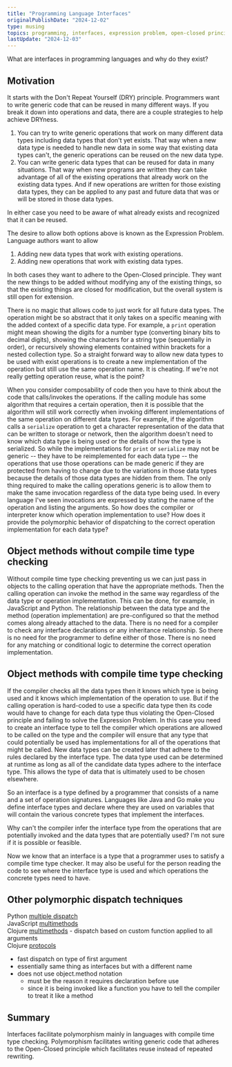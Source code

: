 ```yaml
---
title: "Programming Language Interfaces"
originalPublishDate: "2024-12-02"
type: musing
topics: programming, interfaces, expression problem, open-closed principle, protected variations, information hiding, DRY
lastUpdate: "2024-12-03"
---
```



What are interfaces in programming languages and why do they exist?

## Motivation

It starts with the Don't Repeat Yourself (DRY) principle. Programmers want to write generic code that can be reused in many different ways. If you break it down into operations and data, there are a couple strategies to help achieve DRYness.
1. You can try to write generic operations that work on many different data types including data types that don't yet exists. That way when a new data type is needed to handle new data in some way that existing data types can't, the generic operations can be reused on the new data type.
2. You can write generic data types that can be reused for data in many situations. That way when new programs are written they can take advantage of all of the existing operations that already work on the existing data types. And if new operations are written for those existing data types, they can be applied to any past and future data that was or will be stored in those data types.

In either case you need to be aware of what already exists and recognized that it can be reused.

The desire to allow both options above is known as the Expression Problem. Language authors want to allow
1. Adding new data types that work with existing operations.
2. Adding new operations that work with existing data types.

In both cases they want to adhere to the Open-Closed principle. They want the new things to be added without modifying any of the existing things, so that the existing things are closed for modification, but the overall system is still open for extension.

There is no magic that allows code to just work for all future data types. The operation might be so abstract that it only takes on a specific meaning with the added context of a specific data type. For example, a `print` operation might mean showing the digits for a number type (converting binary bits to decimal digits), showing the characters for a string type (sequentially in order), or recursively showing elements contained within brackets for a nested collection type. So a straight forward way to  allow new data types to be used with exist operations is to create a new implementation of the operation but still use the same operation name. It is cheating. If we're not really getting operation reuse, what is the point?

When you consider composability of code then you have to think about the code that calls/invokes the operations. If the calling module has some algorithm that requires a certain operation, then it is possible that the algorithm will still work correctly when invoking different implementations of the same operation on different data types. For example, if the algorithm calls a `serialize` operation to get a character representation of the data that can be written to storage or network, then the algorithm doesn't need to know which data type is being used or the details of how the type is serialized. So while the implementations for `print` or `serialize` may not be generic -- they have to be reimplemented for each data type -- the operations that use those operations can be made generic if they are protected from having to change due to the variations in those data types because the details of those data types are hidden from them. The only thing required to make the calling operations generic is to allow them to make the same invocation regardless of the data type being used. In every language I've seen invocations are expressed by stating the name of the operation and listing the arguments. So how does the compiler or interpreter know which operation implementation to use? How does it provide the polymorphic behavior of dispatching to the correct operation implementation for each data type?

## Object methods without compile time type checking

Without compile time type checking preventing us we can just pass in objects to the calling operation that have the appropriate methods. Then the calling operation can invoke the method in the same way regardless of the data type or operation implementation. This can be done, for example, in JavaScript and Python. The relationship between the data type and the method (operation implementation) are pre-configured so that the method comes along already attached to the data. There is no need for a compiler to check any interface declarations or any inheritance relationship. So there is no need for the programmer to define either of those. There is no need for any matching or conditional logic to determine the correct operation implementation.

## Object methods with compile time type checking

If the compiler checks all the data types then it knows which type is being used and it knows which implementation of the operation to use. But if the calling operation is hard-coded to use a specific data type then its code would have to change for each data type thus violating the Open-Closed principle and failing to solve the Expression Problem. In this case you need to create an interface type to tell the compiler which operations are allowed to be called on the type and the compiler will ensure that any type that could potentially be used has implementations for all of the operations that might be called. New data types can be created later that adhere to the rules declared by the interface type. The data type used can be determined at runtime as long as all of the candidate data types adhere to the interface type. This allows the type of data that is ultimately used to be chosen elsewhere.

So an interface is a type defined by a programmer that consists of a name and a set of operation signatures. Languages like Java and Go make you define interface types and declare where they are used on variables that will contain the various concrete types that implement the interfaces.

Why can't the compiler infer the interface type from the operations that are potentially invoked and the data types that are potentially used? I'm not sure if it is possible or feasible.

Now we know that an interface is a type that a programmer uses to satisfy a compile time type checker. It may also be useful for the person reading the code to see where the interface type is used and which operations the concrete types need to have.

## Other polymorphic dispatch techniques

Python [multiple dispatch](https://stackoverflow.com/questions/66711586/is-there-any-difference-between-multimethod-and-multipledispatch)  
JavaScript [multimethods](https://github.com/caderek/arrows/tree/master/packages/multimethod)  
Clojure [multimethods](https://clojure.org/reference/multimethods) - dispatch based on custom function applied to all arguments  
Clojure [protocols](https://clojure.org/reference/protocols)  
  - fast dispatch on type of first argument
  - essentially same thing as interfaces but with a different name
  - does not use object.method notation
    - must be the reason it requires declaration before use
    - since it is being invoked like a function you have to tell the compiler to treat it like a method

## Summary

Interfaces facilitate polymorphism mainly in languages with compile time type checking. Polymorphism facilitates writing generic code that adheres to the Open-Closed principle which facilitates reuse instead of repeated rewriting. 
